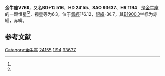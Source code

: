 {{Starbox begin
| name = 金牛座V766
}}
{{Starbox observe
| epoch = [[J2000.0|J2000.0]]
| constell = [[金牛座|金牛座]]<ref name=SIMBAD>{{cite web
 | url=http://simbad.u-strasbg.fr/simbad/sim-id?Ident=HR+1194
 | title=Pulsating variable Star
 | publisher=Centre de Données astronomiques de Strasbourg
 | work=SIMBAD
 | accessdate=2012-07-13
 | archive-date=2016-03-15
 | archive-url=https://web.archive.org/web/20160315133233/http://simbad.u-strasbg.fr/simbad/sim-id?Ident=HR+1194
 | dead-url=no
 }}</ref><ref name=DATA>{{cite web
 | url=http://vizier.u-strasbg.fr/viz-bin/VizieR-5?-out.add=.&-source=5050&-corr=PK=HR&-out.max=9999&HR=1194
 | title=VizieR Detailed Page
 | accessdate=2012-07-13
 | archive-date=2016-03-05
 | archive-url=https://web.archive.org/web/20160305004046/http://vizier.u-strasbg.fr/viz-bin/VizieR-5?-out.add=.&-source=5050&-corr=PK=HR&-out.max=9999&HR=1194
 | dead-url=no
 }}</ref>
| 星官 = 
| ra = {{RA|3|51|15.8}}<ref name=SIMBAD /><ref name=DATA />
| dec = {{DEC|+13|2|45}}<ref name=SIMBAD /><ref name=DATA />
| appmag_v = 6.3<ref name=SIMBAD /><ref name=DATA />
}}
{{Starbox character
| class = B9pSi<ref name=SIMBAD /><ref name=DATA />
| b-v = -0.07<ref name=SIMBAD /><ref name=DATA />
| u-b = -0.48<ref name=SIMBAD /><ref name=DATA />
| r-i = <ref name=SIMBAD /><ref name=DATA />
| variable = 
}}
{{Starbox astrometry
| radial_v = -0.48
| prop_mo_ra = 16
| parallax = 
| p_error = 
}}
{{Starbox catalog
| names =BD+12 516，[[SAO星表|SAO]] 93637，[[HD星表|HD]] 24155，[[HR星表|HR]] 1194}}
{{Starbox reference |Simbad=HR+1194}}
{{Starbox end}}

'''金牛座V766'''，又名'''BD+12 516'''，'''HD 24155'''、'''SAO 93637'''、'''HR 1194'''，是[[金牛座|金牛座]]的一颗恒星<ref name=SIMBAD /><ref name=DATA />，视星等为6.3，位于[[銀道座標系|銀經]]176.12，[[銀道座標系|銀緯]]-30.7，其[[B1900.0|B1900.0]]坐标为赤經{{RA|3|45|42.6}}，赤緯{{DEC|+12|-30.7|40}}。

== 参考文献 ==
{{reflist}}

{{star-stub}}

{{金牛座恒星}}
[[Category:金牛座|Category:金牛座]]
[[Category:HD和HDE天體|24155]]
[[Category:HR天體|1194]]
[[Category:SAO天體|93637]]
